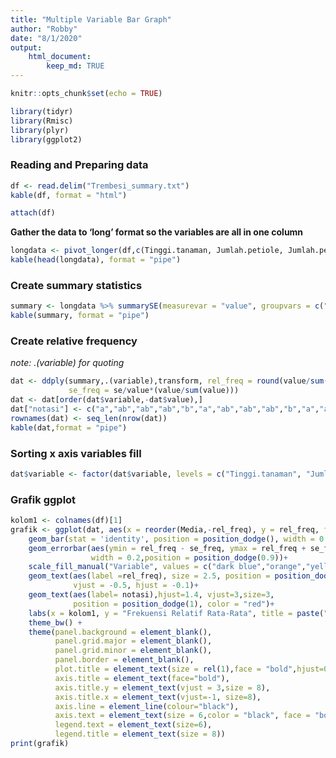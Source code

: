 ```yaml
---
title: "Multiple Variable Bar Graph"
author: "Robby"
date: "8/1/2020"
output: 
    html_document:
        keep_md: TRUE
---
```


```r
knitr::opts_chunk$set(echo = TRUE)
```

```r
library(tidyr)
library(Rmisc)
library(plyr)
library(ggplot2)
```


### **Reading and Preparing data**
```r
df <- read.delim("Trembesi_summary.txt")
kable(df, format = "html")
```

```r
attach(df)
```

**Gather the data to 'long' format so the variables are all in one column**
```r
longdata <- pivot_longer(df,c(Tinggi.tanaman, Jumlah.petiole, Jumlah.petiqlule), names_to = "variable")
kable(head(longdata), format = "pipe")
```

### **Create summary statistics**
```r
summary <- longdata %>% summarySE(measurevar = "value", groupvars = c("Media","variable"))
kable(summary, format = "pipe")
```

### **Create relative frequency**
*note: .(variable) for quoting*
```r
dat <- ddply(summary,.(variable),transform, rel_freq = round(value/sum(value),2),
             se_freq = se/value*(value/sum(value)))
dat <- dat[order(dat$variable,-dat$value),]
dat["notasi"] <- c("a","ab","ab","ab","b","a","ab","ab","ab","b","a","ab","ab","ab","b") #notation from post hoc test
rownames(dat) <- seq_len(nrow(dat))
kable(dat,format = "pipe")
```

### **Sorting x axis variables fill**
```r
dat$variable <- factor(dat$variable, levels = c("Tinggi.tanaman", "Jumlah.petiole", "Jumlah.petiqlule"))
```

### **Grafik ggplot**
```r
kolom1 <- colnames(df)[1]
grafik <- ggplot(dat, aes(x = reorder(Media,-rel_freq), y = rel_freq, fill = variable)) + 
    geom_bar(stat = 'identity', position = position_dodge(), width = 0.9) +
    geom_errorbar(aes(ymin = rel_freq - se_freq, ymax = rel_freq + se_freq), 
                  width = 0.2,position = position_dodge(0.9))+
    scale_fill_manual("Variable", values = c("dark blue","orange","yellow"))+ 
    geom_text(aes(label =rel_freq), size = 2.5, position = position_dodge(width = 0.9), 
              vjust = -0.5, hjust = -0.1)+
    geom_text(aes(label= notasi),hjust=1.4, vjust=3,size=3, 
              position = position_dodge(1), color = "red")+
    labs(x = kolom1, y = "Frekuensi Relatif Rata-Rata", title = paste("Pengaruh",kolom1, "terhadap", "Tanaman Trembesi"))+
    theme_bw() +
    theme(panel.background = element_blank(),
          panel.grid.major = element_blank(),
          panel.grid.minor = element_blank(),
          panel.border = element_blank(),
          plot.title = element_text(size = rel(1),face = "bold",hjust=0),
          axis.title = element_text(face="bold"),
          axis.title.y = element_text(vjust = 3,size = 8),
          axis.title.x = element_text(vjust=-1, size=8),
          axis.line = element_line(colour="black"),
          axis.text = element_text(size = 6,color = "black", face = "bold"),
          legend.text = element_text(size=6),
          legend.title = element_text(size = 8))
print(grafik)
```

